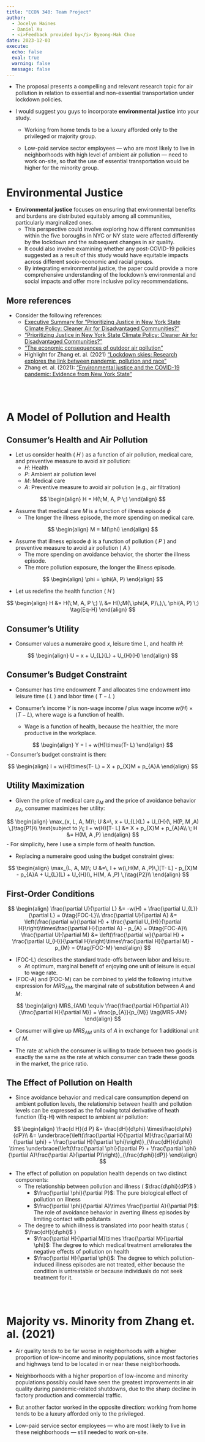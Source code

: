 ```yaml
---
title: "ECON 340: Team Project"
author: 
  - Jocelyn Haines
  - Daniel Xu
  - <i>Feedback provided by</i> Byeong-Hak Choe
date: 2023-12-03
execute: 
  echo: false
  eval: true
  warning: false
  message: false
---
```




- The proposal presents a compelling and relevant research topic for air pollution in relation to essential and non-essential transportation under lockdown policies.

- I would suggest you guys to incorporate **environmental justice** into your study. 

  - Working from home tends to be a luxury afforded only to the privileged or majority group. 

  - Low-paid service sector employees — who are most likely to live in neighborhoods with high level of ambient air pollution — need to work on-site, so that the use of essential transportation would be higher for the minority group.



# Environmental Justice

- **Environmental justice** focuses on ensuring that environmental benefits and burdens are distributed equitably among all communities, particularly marginalized ones. 
  - This perspective could involve exploring how different communities within the five boroughs in NYC or NY state were affected differently by the lockdown and the subsequent changes in air quality. 
  - It could also involve examining whether any post-COVID-19 policies suggested as a result of this study would have equitable impacts across different socio-economic and racial groups. 
  - By integrating environmental justice, the paper could provide a more comprehensive understanding of the lockdown's environmental and social impacts and offer more inclusive policy recommendations. 


## More references
- Consider the following references:
  - [Executive Summary for "Prioritizing Justice in New York State Climate Policy: Cleaner Air for Disadvantaged Communities?"](https://www.rff.org/publications/reports/environmental-justice-communities-new-york-state-climate-policy-clcpa/#:~:text=The%20law%20specifically%20directs%20the,and%20to%20“prioritize%20measures%20to)
  - ["Prioritizing Justice in New York State Climate Policy: Cleaner Air for Disadvantaged Communities?"](https://media.rff.org/documents/Report_23-12_ljA90n6.pdf)
  - ["The economic consequences of outdoor air pollution"](https://www.oecd.org/environment/indicators-modelling-outlooks/Policy-Highlights-Economic-consequences-of-outdoor-air-pollution-web.pdf)
  - Highlight for Zhang et. al. (2021) ["Lockdown skies: Research explores the link between pandemic, pollution and race"](https://www.binghamton.edu/news/story/3315/lockdown-skies-research-explores-the-link-between-pandemic-pollution-and-race)
  - Zhang et. al. (2021): ["Environmental justice and the COVID-19 pandemic: Evidence from New York State"](https://bcdanl.github.io/pdfs/econ-340-daniel-jocelyn-ref.pdf)

<br><br>

# A Model of Pollution and Health

## Consumer's Health and Air Pollution

- Let us consider health ( $H$ ) as a function of air pollution, medical care,  and preventive measure to avoid air pollution:
  - $H$: Health
  - $P$: Ambient air pollution level
  - $M$: Medical care
  - $A$: Preventive measure to avoid air pollution (e.g., air filtration)


$$
\begin{align}
H = H(\;M, A, P \;)
\end{align}
$$  

- Assume that medical care $M$ is a function of illness episode $\phi$
  - The longer the illness episode, the more spending on medical care.

$$
\begin{align}
M = M(\phi)
\end{align}
$$

- Assume that illness episode $\phi$ is a function of pollution ( $P$ ) and preventive measure to avoid air pollution ( $A$ )
  - The more spending on avoidance behavior, the shorter the illness episode.
  - The more pollution exposure, the longer the illness episode.


$$
\begin{align}
\phi = \phi(A, P)
\end{align}
$$

- Let us redefine the health function  ( $H$ )


$$
\begin{align}
H &= H(\;M, A, P \;) \\
&= H(\;M(\,\phi(A, P)\,),\, \phi(A, P) \;) \tag{Eq-H}
\end{align}
$$
  

## Consumer's Utility

- Consumer values a numeraire good $x$, leisure time $L$, and health $H$:

$$
\begin{align}
U = x + U_{L}(L) + U_{H}(H)
\end{align}
$$

## Consumer's Budget Constraint

- Consumer has time endowment $T$ and allocates time endowment into leisure time ( $L$ ) and labor time ( $T-L$ )

- Consumer's income $Y$ is non-wage income $I$ plus wage income $w(H)\times(T- L)$, where wage is a function of health.
  - Wage is a function of health, because the healthier, the more productive in the workplace.

$$
\begin{align}
Y = I + w(H)\times(T- L)
\end{align}
$$
- Consumer's budget constraint is then:

$$
\begin{align}
I + w(H)\times(T- L) = X + p_{X}M + p_{A}A
\end{align}
$$

## Utility Maximization

- Given the price of medical care $p_{M}$ and the price of avoidance behavior $p_{A}$, consumer maximizes her utility: 

$$
\begin{align}
\max_{x, L, A, M}\; U &=\, x + U_{L}(L) + U_{H}(\, H(P, M ,A) \,)\tag{P1}\\
\text{subject to }\; I + w(H)[T- L] &= X + p_{X}M + p_{A}A\\
\; H &=  H(M, A ,P)
\end{align}
$$
- For simplicity, here I use a simple form of health function.


- Replacing a numeraire good using the budget constraint gives:

$$
\begin{align}
\max_{L, A, M}\; U &=\, I + w(\,H(M, A ,P)\,)[T- L] - p_{X}M - p_{A}A + U_{L}(L) + U_{H}(\, H(M, A ,P) \,)\tag{P2}\\
\end{align}
$$

## First-Order Conditions

$$
\begin{align}
\frac{\partial U}{\partial L} &= -w(H) + \frac{\partial U_{L}}{\partial L}   = 0\tag{FOC-L}\\
\frac{\partial U}{\partial A} &=  \left(\frac{\partial w}{\partial H} + \frac{\partial U_{H}}{\partial H}\right)\times\frac{\partial H}{\partial A} - p_{A} = 0\tag{FOC-A}\\
\frac{\partial U}{\partial M} &=  \left(\frac{\partial w}{\partial H} + \frac{\partial U_{H}}{\partial H}\right)\times\frac{\partial H}{\partial M} - p_{M}                                                   = 0\tag{FOC-M}
\end{align}
$$

- (FOC-L) describes the standard trade-offs between labor and leisure.
  - At optimum, marginal benefit of enjoying one unit of leisure is equal to wage rate.

- (FOC-A) and (FOC-M) can be combined to yield the following intuitive expression for $MRS_{AM}$, the marginal rate of substitution between $A$ and $M$:


$$
\begin{align}
MRS_{AM} \equiv \frac{\frac{\partial H}{\partial A}}{\frac{\partial H}{\partial M}} = \frac{p_{A}}{p_{M}} \tag{MRS-AM}
\end{align}
$$

- Consumer will give up $MRS_{AM}$ units of $A$ in exchange for 1 additional unit of $M$.

- The rate at which the consumer is willing to trade between two goods is exactly the same as the rate at which consumer can trade these goods in the market, the price ratio. 


## The Effect of Pollution on Health

- Since avoidance behavior and medical care consumption depend on ambient pollution levels, the relationship between health and pollution levels can be expressed as the following total derivative of heath function (Eq-H) with respect to ambient air pollution:

$$
\begin{align}
\frac{d H}{d P} &= \frac{dH}{d\phi} \times\frac{d\phi}{dP}\\
&= \underbrace{\left(\frac{\partial H}{\partial M}\frac{\partial M}{\partial \phi} + \frac{\partial H}{\partial \phi}\right)}_{\frac{dH}{d\phi}} \times \underbrace{\left(\frac{\partial \phi}{\partial P} + \frac{\partial \phi}{\partial A}\frac{\partial A}{\partial P}\right)}_{\frac{d\phi}{dP}}
\end{align}
$$

- The effect of pollution on population health depends on two distinct components:
  - The relationship between pollution and illness ( $\frac{d\phi}{dP}$ )
    - $\frac{\partial \phi}{\partial P}$: The pure biological effect of pollution on illness
    - $\frac{\partial \phi}{\partial A}\times \frac{\partial A}{\partial P}$: The role of avoidance behavior in averting illness episodes by limiting contact with pollutants

  - The degree to which illness is translated into poor health status ( $\frac{dH}{d\phi}$ )
      - $\frac{\partial H}{\partial M}\times \frac{\partial M}{\partial \phi}$: The degree to which medical treatment ameliorates the negative effects of pollution on health
      - $\frac{\partial H}{\partial \phi}$: The degree to which pollution-induced illness episodes are not treated, either because the condition is untreatable or because individuals do not seek treatment for it.

<br><br>

# Majority vs. Minority from Zhang et. al. (2021)

- Air quality tends to be far worse in neighborhoods with a higher proportion of low-income and minority populations, since most factories and highways tend to be located in or near these neighborhoods.

- Neighborhoods with a higher proportion of low-income and minority populations possibly could have seen the greatest improvements in air quality during pandemic-related shutdowns, due to the sharp decline in factory production and commercial traffic. 

- But another factor worked in the opposite direction: working from home tends to be a luxury afforded only to the privileged. 

- Low-paid service sector employees — who are most likely to live in these neighborhoods — still needed to work on-site.




